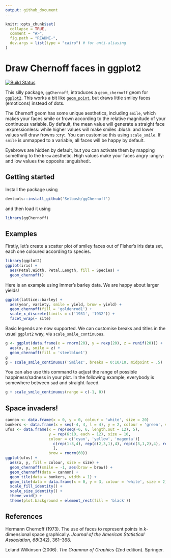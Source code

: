 ```yaml
---
output: github_document
---
```


<!-- README.md is generated from README.Rmd. Please edit that file -->

```r
knitr::opts_chunk$set(
  collapse = TRUE,
  comment = "#>",
  fig.path = "README-",
  dev.args = list(type = "cairo") # for anti-aliasing
)
```

# Draw Chernoff faces in ggplot2

[![Build Status](https://travis-ci.org/Selbosh/ggChernoff.svg?branch=master)](https://travis-ci.org/Selbosh/ggChernoff)

This silly package, `ggChernoff`, introduces a `geom_chernoff` geom for [`ggplot2`](http://ggplot2.org).
This works a bit like [`geom_point`](http://docs.ggplot2.org/current/geom_point.html),
but draws little smiley faces (emoticons) instead of dots.

The Chernoff geom has some unique aesthetics, including `smile`,
which makes your faces smile or frown according to the relative magnitude of your continuous variable.
By default, the mean value will generate a straight face :expressionless: while higher values will make smiles :blush: and lower values will draw frowns :cry:. You can customise this using `scale_smile`.
If `smile` is unmapped to a variable, all faces will be happy by default.

Eyebrows are hidden by default, but you can activate them by mapping something to the `brow` aesthetic.
High values make your faces angry :angry: and low values the opposite :anguished:.

## Getting started

Install the package using
```r
devtools::install_github('Selbosh/ggChernoff')
```
and then load it using
```r
library(ggChernoff)
```

## Examples

Firstly, let's create a scatter plot of smiley faces out of Fisher's iris data set, each one coloured according to species.
```r
library(ggplot2)
ggplot(iris) +
  aes(Petal.Width, Petal.Length, fill = Species) +
  geom_chernoff()
```

Here is an example using Immer's barley data. We are happy about larger yields!
```r
ggplot(lattice::barley) +
  aes(year, variety, smile = yield, brow = yield) +
  geom_chernoff(fill = 'goldenrod1') +
  scale_x_discrete(limits = c('1931', '1932')) +
  facet_wrap(~ site)
```

Basic legends are now supported. We can customise breaks and titles in the usual `ggplot2` way, via `scale_smile_continuous`.

```r
g <- ggplot(data.frame(x = rnorm(20), y = rexp(20), z = runif(20))) +
  aes(x, y, smile = z) +
  geom_chernoff(fill = 'steelblue1')
g
g + scale_smile_continuous('Smilez', breaks = 0:10/10, midpoint = .5)
```

You can also use this command to adjust the range of possible happiness/sadness in your plot. In the following example, everybody is somewhere between sad and straight-faced.

```r
g + scale_smile_continuous(range = c(-1, 0))
```

## Space invaders!

```r
cannon <- data.frame(x = 0, y = 0, colour = 'white', size = 20)
bunkers <- data.frame(x = seq(-4, 4, l = 4), y = 2, colour = 'green', size = 1)
ufos <- data.frame(x = rep(seq(-6, 6, length.out = 12), 5),
                   y = rep(6:10, each = 12), size = 10,
                   colour = c('cyan', 'yellow', 'magenta')[
                     c(rep(1:3,4), rep(c(2,3,1),4), rep(c(3,1,2),4), rep(1:3,4), rep(c(2,3,1),4))
                     ],
                   brow = rnorm(60))
ggplot(ufos) +
  aes(x, y, fill = colour, size = size) +
  geom_chernoff(smile = -1, aes(brow = brow)) +
  geom_chernoff(data = cannon) +
  geom_tile(data = bunkers, width = 1) +
  geom_tile(data = data.frame(x = 0, y = 3, colour = 'white', size = 2), width = .1) +
  scale_fill_identity() +
  scale_size_identity() +
  theme_void() +
  theme(plot.background = element_rect(fill = 'black'))
```

## References
Hermann Chernoff (1973).
The use of faces to represent points in *k*-dimensional space graphically.
*Journal of the American Statistical Association, 68*(342), 361–368.

Leland Wilkinson (2006).
*The Grammar of Graphics* (2nd edition).
Springer.
